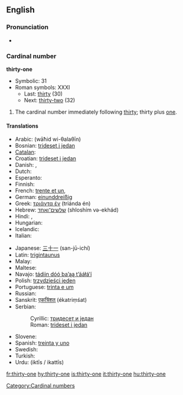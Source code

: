 ==English==

===Pronunciation===
* {{audio|en-us-thirty-one.ogg|Audio (US)}}

===Cardinal number===
'''thirty-one'''

* Symbolic: 31
* Roman symbols: XXXI
** Last: [[thirty]] (30)
** Next: [[thirty-two]] (32)

# The cardinal number immediately following [[thirty]]; thirty plus [[one]].

====Translations====
{{trans-top|31}}
* Arabic: {{Arab|[[واحد وثلاثين]]}} (wāħid wi-θalaθīn)
* Bosnian: [[trideset i jedan]]
* [[Catalan]]: {{t+|ca|trenta-un}}
* Croatian: [[trideset i jedan]]
* Danish: {{t-|da|enogtredive}}, {{t-|da|enogtredve}}
* Dutch: {{t+|nl|eenendertig}}
* Esperanto: {{t-|eo|tridek unu|xs=Esperanto}}
* Finnish: {{t-|fi|kolmekymmentäyksi}}
* French: [[trente et un]], {{t|fr|trente-et-un}}
* German: [[einunddreißig]]
* Greek: [[τριάντα έν]] (triánda én)
* Hebrew: [[שלשים־ואחד]] (shloshím və-ekhád)
* Hindi: {{t-|hi|इकतीस|tr=iktīs|xs=Hindi}}, {{t+|hi|इकत्तीस|tr=ikattīs|xs=Hindi}}
* Hungarian: {{t+|hu|harmincegy}}
* Icelandic: {{t+|is|þrjátíu og einn}}
* Italian: {{t+|it|trentuno}}
{{trans-mid}}
* Japanese: [[三十一]] (san-jū-ichí)
* Latin: [[trigintaunus]]
* Malay: {{t|ms|tiga puluh satu|xs=Malay}}
* Maltese: {{t|mt|wieħed u tletin|xs=Maltese}}
* Navajo: [[tádiin dóó baʼąą tʼááłáʼí]]
* Polish: [[trzydzieści jeden]]
* Portuguese: [[trinta e um]]
* Russian: {{t|ru|тридцать один|tr=trídtsat’ odín}}
* Sanskrit: [[एकत्रिंशत्]] (ékatriṃśat)
* Serbian:
*: Cyrillic: [[тридесет и један]]
*: Roman: [[trideset i jedan]]
* Slovene: {{t|sl|enaintrideset}}
* Spanish: [[treinta y uno]]
* Swedish: {{t-|sv|trettioett}}
* Turkish: {{t-|tr|otuz bir}}
* Urdu: {{ur-Arab|[[اکتیس]]}} (iktīs / ikattīs)
{{trans-bottom}}

[[Category:Cardinal numbers]]

[[fr:thirty-one]]
[[hy:thirty-one]]
[[is:thirty-one]]
[[it:thirty-one]]
[[hu:thirty-one]]